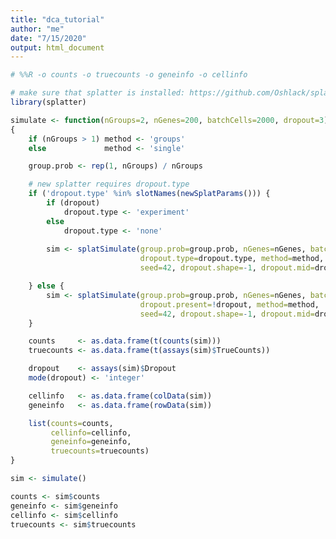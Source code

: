 ```yaml
---
title: "dca_tutorial"
author: "me"
date: "7/15/2020"
output: html_document
---
```







```r
# %%R -o counts -o truecounts -o geneinfo -o cellinfo

# make sure that splatter is installed: https://github.com/Oshlack/splatter
library(splatter)

simulate <- function(nGroups=2, nGenes=200, batchCells=2000, dropout=3)
{
    if (nGroups > 1) method <- 'groups'
    else             method <- 'single'

    group.prob <- rep(1, nGroups) / nGroups

    # new splatter requires dropout.type
    if ('dropout.type' %in% slotNames(newSplatParams())) {
        if (dropout)
            dropout.type <- 'experiment'
        else
            dropout.type <- 'none'
        
        sim <- splatSimulate(group.prob=group.prob, nGenes=nGenes, batchCells=batchCells,
                             dropout.type=dropout.type, method=method,
                             seed=42, dropout.shape=-1, dropout.mid=dropout)

    } else {
        sim <- splatSimulate(group.prob=group.prob, nGenes=nGenes, batchCells=batchCells,
                             dropout.present=!dropout, method=method,
                             seed=42, dropout.shape=-1, dropout.mid=dropout)        
    }

    counts     <- as.data.frame(t(counts(sim)))
    truecounts <- as.data.frame(t(assays(sim)$TrueCounts))

    dropout    <- assays(sim)$Dropout
    mode(dropout) <- 'integer'

    cellinfo   <- as.data.frame(colData(sim))
    geneinfo   <- as.data.frame(rowData(sim))

    list(counts=counts,
         cellinfo=cellinfo,
         geneinfo=geneinfo,
         truecounts=truecounts)
}

sim <- simulate()

counts <- sim$counts
geneinfo <- sim$geneinfo
cellinfo <- sim$cellinfo
truecounts <- sim$truecounts
```










